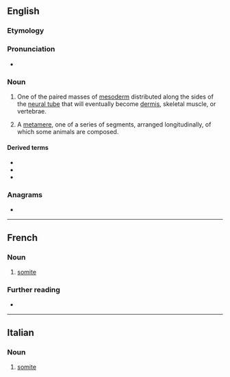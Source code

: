 {{also|Somite}}
==English==

===Etymology===
{{suffix|en|soma|ite}}

===Pronunciation===
* {{a|US}} {{IPA|en|/ˈsoʊmaɪt/}}

===Noun===
{{en-noun}}

# {{lb|en|embryology}} One of the paired masses of [[mesoderm]] distributed along the sides of the [[neural tube]] that will eventually become [[dermis]], skeletal muscle, or vertebrae.
# {{lb|en|anatomy}} A [[metamere]], one of a series of segments, arranged longitudinally, of which some animals are composed.

====Derived terms====
* {{l|en|somitic}}
* {{l|en|somitogenesis}}
* {{l|en|somitomere}}

===Anagrams===
* {{anagrams|en|a=eimost|Tomeis|mitose|osmite}}

----

==French==

===Noun===
{{fr-noun|m}}

# {{lb|fr|biology|entomology}} [[#English|somite]]

===Further reading===
* {{R:TLFi}}

----

==Italian==

===Noun===
{{it-noun|m}}

# {{lb|it|biology|entomology}} [[#English|somite]]